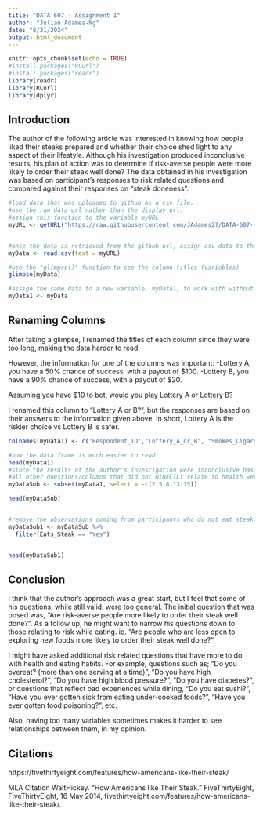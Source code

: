```yaml
---
title: "DATA 607 - Assignment 1"
author: "Julian Adames-Ng"
date: "8/31/2024"
output: html_document
---
```


```r
knitr::opts_chunk$set(echo = TRUE)
#install.packages("RCurl")
#install.packages("readr")
library(readr)
library(RCurl)
library(dplyr)
```
## Introduction
The author of the following article was interested in knowing how people liked their steaks prepared and whether their choice shed light to any aspect of their lifestyle.  Although his investigation produced inconclusive results, his plan of action was to determine if risk-averse people were more likely to order their steak well done?  The data obtained in his investigation was based on participant's responses to risk related questions and compared against their responses on "steak doneness".

```r
#load data that was uploaded to github as a csv file.
#use the raw data url rather than the display url.
#assign this function to the variable myURL
myURL <- getURL("https://raw.githubusercontent.com/JAdames27/DATA-607---Data-Acquisition-and-Management/main/DATA%20607%20-%20Assignment%201/steak-risk-survey.csv")


#once the data is retrieved from the github url, assign csv data to the variable myData
myData <- read.csv(text = myURL)

#use the "glimpse()" function to see the column titles (variables)
glimpse(myData)

#assign the same data to a new variable, myData1, to work with without changing the original data frame
myData1 <- myData

```
## Renaming Columns
After taking a glimpse, I renamed the titles of each column since they were too long, making the data harder to read. 

However, the information for one of the columns was important:
   -Lottery A, you have a 50% chance of success, with a payout of $100.
   -Lottery B, you have a 90% chance of success, with a payout of $20.

Assuming you have $10 to bet, would you play Lottery A or Lottery B?

I renamed this column to "Lottery A or B?", but the responses are based on their answers to the information given above.
In short, Lottery A is the riskier choice vs Lottery B is safer.


```r

colnames(myData1) <- c('Respondent_ID',"Lottery_A_or_B", "Smokes_Cigarettes", "Drinks_Alcohol", "Gambles", "Skydived", "Speeds_while_Driving", "Cheated_on_Spouse", "Eats_Steak", "Steak_Doneness", "Gender", "Age", "Household_Income", "Education", "Location")

#now the data frame is much easier to read
head(myData1)
#since the results of the author's investigation were inconclusive based on the original data, I created a subset data frame to only look at responses to health related questions
#all other questions/columns that did not DIRECTLY relate to health were removed.
myDataSub <- subset(myData1, select = -c(2,5,8,13:15))

head(myDataSub)


#remove the observations coming from participants who do not eat steak.
myDataSub1 <- myDataSub %>%
  filter(Eats_Steak == "Yes")


head(myDataSub1)

```

## Conclusion
I think that the author's approach was a great start, but I feel that some of his questions, while still valid, were too general. The initial question that was posed was, "Are risk-averse people more likely to order their steak well done?".  As a follow up, he might want to narrow his questions down to those relating to risk while eating.  ie. "Are people who are less open to exploring new foods more likely to order their steak well done?"

I might have asked additional risk related questions that have more to do with health and eating habits.  For example, questions such as; "Do you overeat? (more than one serving at a time)",
"Do you have high cholesterol?", "Do you have high blood pressure?", "Do you have diabetes?", or questions that reflect bad experiences while dining, "Do you eat sushi?", "Have you ever gotten sick from eating under-cooked foods?", "Have you ever gotten food poisoning?", etc.

Also, having too many variables sometimes makes it harder to see relationships between them, in my opinion.






## Citations
https://fivethirtyeight.com/features/how-americans-like-their-steak/

MLA Citation
WaltHickey. “How Americans like Their Steak.” FiveThirtyEight, FiveThirtyEight, 16 May 2014, fivethirtyeight.com/features/how-americans-like-their-steak/. 

